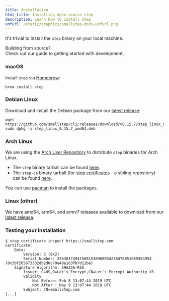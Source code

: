 ```yaml
---
title: Installation
html_title: Installing open source step
description: Learn how to install step
unfurl: /static/graphics/smallstep-docs-unfurl.png
---
```



It's trivial to install the `step` binary on your local machine.

<Alert severity="info">
    <AlertTitle>
        Building from source?
    </AlertTitle>
    <div>
        Check out our guide to <Link
        href="https://github.com/smallstep/cli/blob/master/docs/local-development.md">getting
        started with development</Link>.
  </div>
</Alert>

### macOS

Install `step` via [Homebrew](https://brew.sh/):

```shell
brew install step
```

### Debian Linux

Download and install the Debian package from our [latest release](https://github.com/smallstep/cli/releases/latest):

```shell
wget https://github.com/smallstep/cli/releases/download/v0.15.7/step_linux_0.15.7_amd64.deb
sudo dpkg -i step_linux_0.15.7_amd64.deb
```

### Arch Linux

We are using the [Arch User Repository](https://aur.archlinux.org/) to
distribute `step` binaries for Arch Linux.

- The `step` binary tarball can be found [here](https://aur.archlinux.org/packages/step-cli-bin/).
- The `step-ca` binary tarball (for [step certificates](https://github.com/smallstep/certificates) - a sibling repository) can be found [here](https://aur.archlinux.org/packages/step-ca-bin/).

You can use [pacman](https://www.archlinux.org/pacman/) to install the packages.

### Linux (other)

We have amd64, arm64, and armv7 releases available to download from our [latest
release](https://github.com/smallstep/cli/releases/latest).

### Testing your installation

```shell-session nocopy
$ step certificate inspect https://smallstep.com
Certificate:
    Data:
        Version: 3 (0x2)
        Serial Number: 326381749415081530968054238478851085504954 (0x3bf265673332db2d0c70e48a163fb7d11ba)
    Signature Algorithm: SHA256-RSA
        Issuer: C=US,O=Let's Encrypt,CN=Let's Encrypt Authority X3
        Validity
            Not Before: Feb 8 13:07:44 2019 UTC
            Not After : May 9 13:07:44 2019 UTC
        Subject: CN=smallstep.com
[...]
```
